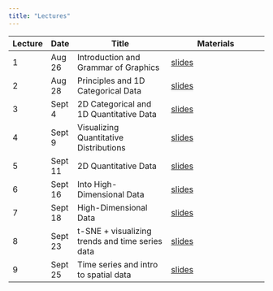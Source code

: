 ```yaml
---
title: "Lectures"
---
```


| Lecture   | Date    | Title                                | Materials                              |
|-----------|---------|--------------------------------------|----------------------------------------|
| 1         | Aug 26  | Introduction and Grammar of Graphics | [slides](lectures/01-intro.qmd)        |
| 2         | Aug 28  | Principles and 1D Categorical Data   | [slides](lectures/02-categorical.qmd)  |
| 3         | Sept 4  | 2D Categorical and 1D Quantitative Data  | [slides](lectures/03-2dcategorical-1dquant.qmd)  |
| 4         | Sept 9  | Visualizing Quantitative Distributions  | [slides](lectures/04-quant-distributions.qmd)  |
| 5         | Sept 11 | 2D Quantitative Data  | [slides](lectures/05-2dquant.qmd)  |
| 6         | Sept 16 | Into High-Dimensional Data  | [slides](lectures/06-into-highdim.qmd)  |
| 7         | Sept 18 | High-Dimensional Data  | [slides](lectures/07-highdim-methods.qmd)  |
| 8         | Sept 23 | t-SNE + visualizing trends and time series data  | [slides](lectures/08-tsne-trends-time-series.qmd)  |
| 9         | Sept 25 | Time series and intro to spatial data  | [slides](lectures/09-time-series-intro-spatial.qmd)  |

